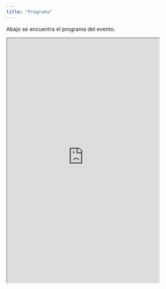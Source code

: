 ```yaml
---
title: "Programa"
---
```


Abajo se encuentra el programa del evento.

<iframe src="https://docs.google.com/spreadsheets/d/e/2PACX-1vSwcbB7UfRqqKlD-9RbNS-3YgWGNTbIOp4CyY0u2uJQRJcCUrhWjTmdEWB_z3QuA4EmZLOAGsIcxOZk/pubhtml?widget=true&amp;headers=false" style="width:80%; height: 650px;"></iframe>

<br>
